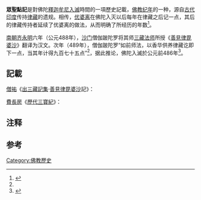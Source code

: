 '''眾聖點記'''是對佛陀[[釋迦牟尼|釋迦牟尼]][[涅槃|入滅]]時間的一項歷史記載，[[佛教紀元|佛教纪年]]的一种，源自[[古代印度|古代印度]]传持[[律藏|律藏]]的遗规。相传，[[優婆離|优婆离]]在佛陀入灭以后每年在律藏之后记一点，其后的律藏传持者延续了优婆离的做法，从而明确了所经历的年数<ref name="佛教百科">{{cite book |author1=王志远 主编 |title=中国佛教百科 第1卷：历史·人物·典籍 |date=2008-04 |publisher=华龄出版社 |location=北京 |page=12}}</ref>。

[[南朝齐|南朝齐]][[永明|永明]]六年（公元488年），[[沙门|沙门]]僧伽跛陀罗将其师[[三藏法师|三藏法师]]所授《[[善見律毘婆沙|善見律毘婆沙]]》翻译为汉文。次年（489年），僧伽跛陀罗“如前师法，以香华供养律藏讫即下一点，当其年计得九百七十五点”<ref name="佛教百科"/>，据此推论，佛陀入滅於公元前486年{{efn|《中国佛教百科 第1卷：历史·人物·典籍》中推算为公元前485年<ref name="佛教百科" />，此处取更为常见的公元前486年}}<ref name="丁叔民1991">{{cite journal |author1=丁叔民 |title=佛诞话佛历 |journal=法音 |date=1991 |issue=8 |pages=23-24}}</ref>。

==記載==
[[僧祐|僧祐]]《[[出三藏記集|出三藏記集]]·[[善見律毘婆沙|善見律毘婆沙]]記》：
{{Cquote|仰惟世尊泥洹已來年載。至七月十五日受歲竟。於眾前謹下一點。年年如此。感慕心悲不覺流淚。}}

[[費長房|費長房]]《[[歷代三寶紀|歷代三寶紀]]》：
{{Cquote|師資相傳-{云}-。佛涅槃後[[優波離|優波離]]既結集[[律藏|律藏]]訖。即於其年七月十五日受自恣竟。以香華供養律藏。便下一點置律藏前。年年如是。<ref>[[智昇|智昇]]《[[開元釋教錄|開元釋教錄]]》：「此墨點記與法顯所傳師子國佛牙精舍唱記年歲全懸。此-{云}-優波離集律藏竟自恣了已手自下點。年年如是展轉相付流傳至今者。此或不然。尋此善見婆沙非是波離所集。乃是部分已後二十部中隨彼所宗釋一家義撮要而解非全部毘尼也。即此撰集已後年下一點此或如然。若言波離手自下點者未可即為指南也。」[[法顯|法顯]]於公元410年至師子國停留2年，《[[高僧法顯傳|高僧法顯傳]]》記載：「泥洹已來一千四百九十七歲。」</ref>優波離欲涅槃持付弟子陀寫俱。陀寫俱欲涅槃付弟子須俱。須俱欲涅槃付弟子悉伽婆。悉伽婆欲涅槃付弟子目揵連子[[帝須|帝須]]。目揵連子帝須欲涅槃付弟子旃陀跋闍<ref>此處有誤，依據《[[善見律毘婆沙|善見律毘婆沙]]》，栴陀跋闍是目揵連子[[帝須|帝須]]的老師之一。</ref>。如是師師相付至今三藏法師。三藏法師將律藏至廣州臨上。舶反還去。以律藏付弟子[[僧伽跋陀羅|僧伽跋陀羅]]。羅以永明六年共沙門僧猗。於廣州竹林寺譯出此善見毘婆沙。因共安居。以永明七年庚午歲七月半夜受自恣竟。如前師法。以香華供養律藏訖即下一點。當其年計得九百七十五點。}}

== 注释 ==
{{notelist}}

== 参考 ==
{{reflist|30em}}

[[Category:佛教歷史|Category:佛教歷史]]